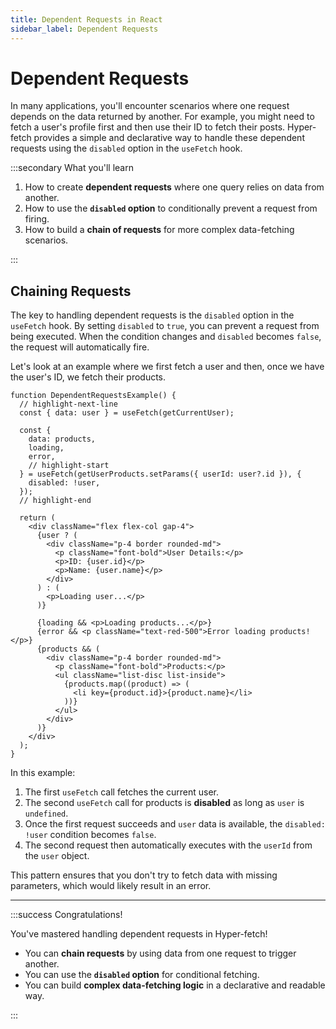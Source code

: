 ```yaml
---
title: Dependent Requests in React
sidebar_label: Dependent Requests
---
```


# Dependent Requests

In many applications, you'll encounter scenarios where one request depends on the data returned by another. For example,
you might need to fetch a user's profile first and then use their ID to fetch their posts. Hyper-fetch provides a simple
and declarative way to handle these dependent requests using the `disabled` option in the `useFetch` hook.

:::secondary What you'll learn

1.  How to create **dependent requests** where one query relies on data from another.
2.  How to use the **`disabled` option** to conditionally prevent a request from firing.
3.  How to build a **chain of requests** for more complex data-fetching scenarios.

:::

## Chaining Requests

The key to handling dependent requests is the `disabled` option in the `useFetch` hook. By setting `disabled` to `true`,
you can prevent a request from being executed. When the condition changes and `disabled` becomes `false`, the request
will automatically fire.

Let's look at an example where we first fetch a user and then, once we have the user's ID, we fetch their products.

```tsx live
function DependentRequestsExample() {
  // highlight-next-line
  const { data: user } = useFetch(getCurrentUser);

  const {
    data: products,
    loading,
    error,
    // highlight-start
  } = useFetch(getUserProducts.setParams({ userId: user?.id }), {
    disabled: !user,
  });
  // highlight-end

  return (
    <div className="flex flex-col gap-4">
      {user ? (
        <div className="p-4 border rounded-md">
          <p className="font-bold">User Details:</p>
          <p>ID: {user.id}</p>
          <p>Name: {user.name}</p>
        </div>
      ) : (
        <p>Loading user...</p>
      )}

      {loading && <p>Loading products...</p>}
      {error && <p className="text-red-500">Error loading products!</p>}
      {products && (
        <div className="p-4 border rounded-md">
          <p className="font-bold">Products:</p>
          <ul className="list-disc list-inside">
            {products.map((product) => (
              <li key={product.id}>{product.name}</li>
            ))}
          </ul>
        </div>
      )}
    </div>
  );
}
```

In this example:

1. The first `useFetch` call fetches the current user.
2. The second `useFetch` call for products is **disabled** as long as `user` is `undefined`.
3. Once the first request succeeds and `user` data is available, the `disabled: !user` condition becomes `false`.
4. The second request then automatically executes with the `userId` from the `user` object.

This pattern ensures that you don't try to fetch data with missing parameters, which would likely result in an error.

---

:::success Congratulations!

You've mastered handling dependent requests in Hyper-fetch!

- You can **chain requests** by using data from one request to trigger another.
- You can use the **`disabled` option** for conditional fetching.
- You can build **complex data-fetching logic** in a declarative and readable way.

:::
